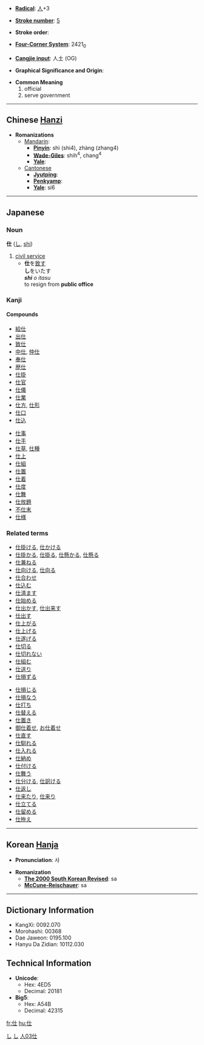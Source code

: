 * '''[[Wiktionary:Chinese radical index| Radical]]''': [[Wiktionary:Chinese radical index 人|人]]+3

* '''[[Wiktionary:Chinese total strokes index|Stroke number]]''': [[Wiktionary:Chinese total strokes index 5|5]]

* '''Stroke order''': 

* '''[[Wiktionary:Chinese four corner index|Four-Corner System]]''': 2421<sub>0</sub>

* '''[[Wiktionary:Chinese Cangjie index|Cangjie input]]''': 人土 (OG)

* '''Graphical Significance and Origin''': 

* '''Common Meaning'''
*#official
*# serve government


----

== Chinese [[Hanzi]] ==

* '''Romanizations'''
** [[Mandarin]]:
*** '''[[Pinyin]]''': shì (shi4), zhàng (zhang4)
*** '''[[Wade-Giles]]''': shih<sup>4</sup>, chang<sup>4</sup>
*** '''[[Yale]]''': 
**[[Cantonese]]
***'''[[Jyutping]]''':
***'''[[Penkyamp]]''': 
***'''[[Yale]]''': si6


----

== Japanese ==
[[Category:Japanese language|し]]
===Noun===
[[Category:Japanese nouns|し]]
'''仕''' ([[し]], [[shi]])
# [[civil service]]
#*'''仕'''を[[致す]]<br>'''し'''をいたす<br>'' '''shi''' o itasu''<br>to resign from '''public office'''


===Kanji===
{{kanji|[[し]] ([[shi]]), [[じ]] ([[ji]])|[[つかえる]] ([[仕える]], [[tsukaeru]]), [[つかまつる]] ([[仕る]], [[tsukamatsuru]])}}
====Compounds====
{{top}}
*[[給仕]]
*[[出仕]] 
*[[致仕]]
*[[中仕]], [[仲仕]]
*[[奉仕]]
*[[歴仕]]
*[[仕掛]]
*[[仕官]]
*[[仕儀]]
*[[仕業]]
*[[仕方]], [[仕形]]
*[[仕口]]
*[[仕込]]
{{mid}}
*[[仕事]]
*[[仕手]]
*[[仕草]], [[仕種]]
*[[仕上]]
*[[仕組]]
*[[仕置]]
*[[仕着]]
*[[仕度]]
*[[仕舞]]
*[[仕放題]]
*[[不仕末]]
*[[仕様]]
{{bottom}}


===Related terms===
{{top}}
*[[仕掛ける]], [[仕かける]]
*[[仕掛かる]], [[仕掛る]], [[仕懸かる]], [[仕懸る]]
*[[仕兼ねる]]
*[[仕向ける]], [[仕向る]]
*[[仕合わせ]]
*[[仕込む]]
*[[仕済ます]]
*[[仕始める]]
*[[仕出かす]], [[仕出来す]]
*[[仕出す]]
*[[仕上がる]]
*[[仕上げる]]
*[[仕遂げる]]
*[[仕切る]]
*[[仕切れない]]
*[[仕組む]]
*[[仕送り]]
*[[仕損ずる]]
{{mid}}
*[[仕損じる]]
*[[仕損なう]]
*[[仕打ち]]
*[[仕替える]]
*[[仕置き]]
*[[御仕着せ]], [[お仕着せ]]
*[[仕直す]]
*[[仕馴れる]]
*[[仕入れる]]
*[[仕納め]]
*[[仕付ける]]
*[[仕舞う]]
*[[仕分ける]], [[仕訳ける]]
*[[仕返し]]
*[[仕来たり]], [[仕来り]]
*[[仕立てる]]
*[[仕留める]]
*[[仕拵え]]
{{bottom}}

----

== Korean [[Hanja]] ==

* '''Pronunciation''': 사

* '''Romanization'''
** '''[[The 2000 South Korean Revised Romanization|The 2000 South Korean Revised]]''': sa
** '''[[McCune-Reischauer]]''': sa

----

== Dictionary Information ==

* KangXi: 0092.070
* Morohashi: 00368
* Dae Jaweon: 0195.100
* Hanyu Da Zidian: 10112.030

== Technical Information ==

* '''Unicode''':
** Hex: 4ED5
** Decimal: 20181
* '''Big5''':
** Hex: A54B
** Decimal: 42315

[[Category:Japanese kanji|人03仕]]

[[fr:仕]]
[[hu:仕]]